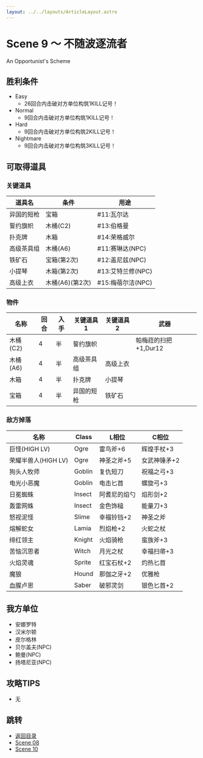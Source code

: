 ```yaml
---
layout: ../../layouts/ArticleLayout.astro
---
```

# Scene 9 ～ 不随波逐流者

An Opportunist's Scheme

## 胜利条件 

- Easy
  - 26回合内击破对方单位构筑1KILL记号！
- Normal
  - 9回合内击破对方单位构筑1KILL记号！
- Hard
  - 9回合内击破对方单位构筑2KILL记号！
- Nightmare
  - 9回合内击破对方单位构筑3KILL记号！

## 可取得道具 

### 关键道具

|道具名|条件|用途|
|---|---|---|
|异国的短枪|宝箱|#11:瓦尔达|
|誓约旗帜|木桶(C2)|#13:伯格曼|
|扑克牌|木箱|#14:荣格威尔|
|高级茶具组|木桶(A6)|#11:赛琳达(NPC)|
|铁矿石|宝箱(第2次)|#12:盖尼兹(NPC)|
|小提琴|木箱(第2次)|#13:艾特兰修(NPC)|
|高级上衣|木桶(A6)(第2次)|#15:梅蓓尔洁(NPC)|

### 物件

|名称|回合|入手|关键道具1|关键道具2|武器|
|---|---|---|---|---|---|
|木桶(C2)|4|半|誓约旗帜||帕梅菈的扫把+1,Dur12|
|木桶(A6)|4|半|高级茶具组|高级上衣||
|木箱|4|半|扑克牌|小提琴||
|宝箱|4|半|异国的短枪|铁矿石||

### 敌方掉落

|名称|Class|L相位|C相位|
|---|---|---|---|
|巨怪(HIGH LV)|Ogre|雷鸟斧+6|辉煌手杖+3|
|荣耀半兽人(HIGH LV)|Ogre|神圣之斧+5|女武神锤矛+2|
|狗头人牧师|Goblin|复仇短刀|祝福之弓+3|
|电光小恶魔|Goblin|电击匕首|螺旋弓+3|
|日冕蜘蛛|Insect|阿耆尼的焰勺|焰形剑+2|
|轰雷网蛛|Insect|金色饰槌|能量刀+3|
|怒视泥怪|Slime|幸福铃铛+2|神圣之斧|
|熔解蛇女|Lamia|烈焰枪+2|火蛇之杖|
|绯红领主|Knight|火焰骑枪|蛮族斧+3|
|苦恼沉思者|Witch|月光之杖|幸福扫帚+3|
|火焰灵魂|Sprite|红宝石杖+2|灼热匕首|
|魔狼|Hound|那伽之牙+2|优雅枪|
|血腥卢恩|Saber|破邪灵剑|银色匕首+2|

## 我方单位 

- 安娜罗特
- 汉米尔顿
- 皮尔格林
- 贝尔盖夫(NPC)
- 鲍曼(NPC)
- 扬塔尼亚(NPC)

## 攻略TIPS 

- 无

## 跳转

- [返回目录](../mellia)
- [Scene 08](./2-10)
- [Scene 10](./2-10)